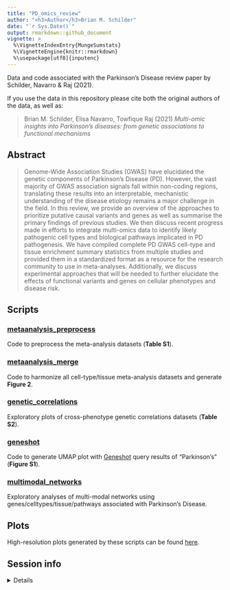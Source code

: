 ```yaml
---
title: "PD_omics_review"
author: "<h3>Author</h3>Brian M. Schilder"
date: "`r Sys.Date()`"
output: rmarkdown::github_document
vignette: >
  %\VignetteIndexEntry{MungeSumstats}
  %\VignetteEngine{knitr::rmarkdown}
  %\usepackage[utf8]{inputenc}    
---
```



Data and code associated with the Parkinson's Disease review paper by Schilder, Navarro & Raj (2021).

If you use the data in this repository please cite both the original authors of the data, as well as:

> Brian M. Schilder, Elisa Navarro, Towfique Raj (2021) *Multi-omic insights into Parkinson’s diseases: from genetic associations to functional mechanisms* 

## Abstract 

> Genome-Wide Association Studies (GWAS) have elucidated the genetic components of Parkinson's Disease (PD). However,  the vast majority of GWAS association signals  fall within non-coding regions, translating these results into an interpretable, mechanistic understanding of the disease etiology remains a major challenge in the field. In this review, we provide an overview of the approaches to prioritize putative causal variants and genes as well as summarise the primary findings of previous studies. We then discuss recent progress made in efforts to integrate multi-omics data to identify likely pathogenic cell types and biological pathways implicated in PD pathogenesis. We have compiled complete PD GWAS cell-type and tissue enrichment summary statistics from multiple studies and provided them in a standardized format as a resource for the research community to use in meta-analyses. Additionally, we discuss experimental approaches that will be needed to further elucidate the effects of functional variants and genes on cellular phenotypes and disease risk.


## Scripts 

### [metaanalysis_preprocess](https://rajlabmssm.github.io/PD_omics_review/code/metaanalysis_preprocess.html)

Code to preprocess the meta-analysis datasets (**Table S1**).


### [metaanalysis_merge](https://rajlabmssm.github.io/PD_omics_review/code/metaanalysis_merge.html) 

Code to harmonize all cell-type/tissue meta-analysis datasets and generate **Figure 2**.


### [genetic_correlations](https://rajlabmssm.github.io/PD_omics_review/code/genetic_correlations.html) 

Exploratory plots of cross-phenotype genetic correlations datasets (**Table S2**).


### [geneshot](https://rajlabmssm.github.io/PD_omics_review/code/geneshot.html)

Code to generate UMAP plot with [Geneshot](https://maayanlab.cloud/geneshot/) query results of "Parkinson's" (**Figure S1**).


### [multimodal_networks](https://rajlabmssm.github.io/PD_omics_review/code/multimodal_networks.html)

Exploratory analyses of multi-modal networks using genes/celltypes/tissue/pathways associated with Parkinson's Disease.


## Plots

High-resolution plots generated by these scripts can be found [here](https://github.com/RajLabMSSM/PD_omics_review/tree/main/plots). 


## Session info 
 
<details>

```r
utils::sessionInfo()
```

</details> 
